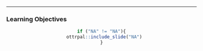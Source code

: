 <hr>

### Learning Objectives

<center>

```r
if ("NA" != "NA"){
  ottrpal::include_slide("NA")
}
```

</center>
